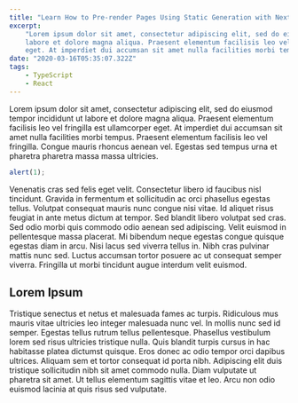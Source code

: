 ```yaml
---
title: "Learn How to Pre-render Pages Using Static Generation with Next.js"
excerpt:
    "Lorem ipsum dolor sit amet, consectetur adipiscing elit, sed do eiusmod tempor incididunt ut
    labore et dolore magna aliqua. Praesent elementum facilisis leo vel fringilla est ullamcorper
    eget. At imperdiet dui accumsan sit amet nulla facilities morbi tempus."
date: "2020-03-16T05:35:07.322Z"
tags:
    - TypeScript
    - React
---
```


Lorem ipsum dolor sit amet, consectetur adipiscing elit, sed do eiusmod tempor incididunt ut labore
et dolore magna aliqua. Praesent elementum facilisis leo vel fringilla est ullamcorper eget. At
imperdiet dui accumsan sit amet nulla facilities morbi tempus. Praesent elementum facilisis leo vel
fringilla. Congue mauris rhoncus aenean vel. Egestas sed tempus urna et pharetra pharetra massa
massa ultricies.

```js
alert(1);
```

Venenatis cras sed felis eget velit. Consectetur libero id faucibus nisl tincidunt. Gravida in
fermentum et sollicitudin ac orci phasellus egestas tellus. Volutpat consequat mauris nunc congue
nisi vitae. Id aliquet risus feugiat in ante metus dictum at tempor. Sed blandit libero volutpat sed
cras. Sed odio morbi quis commodo odio aenean sed adipiscing. Velit euismod in pellentesque massa
placerat. Mi bibendum neque egestas congue quisque egestas diam in arcu. Nisi lacus sed viverra
tellus in. Nibh cras pulvinar mattis nunc sed. Luctus accumsan tortor posuere ac ut consequat semper
viverra. Fringilla ut morbi tincidunt augue interdum velit euismod.

## Lorem Ipsum

Tristique senectus et netus et malesuada fames ac turpis. Ridiculous mus mauris vitae ultricies leo
integer malesuada nunc vel. In mollis nunc sed id semper. Egestas tellus rutrum tellus pellentesque.
Phasellus vestibulum lorem sed risus ultricies tristique nulla. Quis blandit turpis cursus in hac
habitasse platea dictumst quisque. Eros donec ac odio tempor orci dapibus ultrices. Aliquam sem et
tortor consequat id porta nibh. Adipiscing elit duis tristique sollicitudin nibh sit amet commodo
nulla. Diam vulputate ut pharetra sit amet. Ut tellus elementum sagittis vitae et leo. Arcu non odio
euismod lacinia at quis risus sed vulputate.

